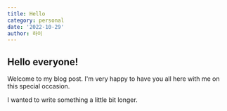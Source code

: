 ```yaml
---
title: Hello
category: personal
date: '2022-10-29'
author: 하이
---
```


## Hello everyone!

Welcome to my blog post. I'm very happy to have you all here with me on this special occasion.

I wanted to write something a little bit longer.